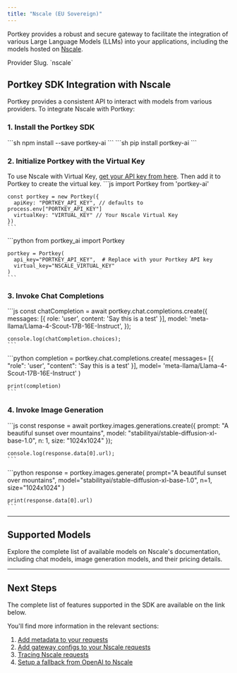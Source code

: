 ```yaml
---
title: "Nscale (EU Sovereign)"
---
```


Portkey provides a robust and secure gateway to facilitate the integration of various Large Language Models (LLMs) into your applications, including the models hosted on [Nscale](https://docs.nscale.com/docs/inference/serverless-models/current).

<Note>
Provider Slug. `nscale`
</Note>

## Portkey SDK Integration with Nscale

Portkey provides a consistent API to interact with models from various providers. To integrate Nscale with Portkey:

### 1. Install the Portkey SDK
<Tabs>
  <Tab title="NodeJS">
    ```sh
    npm install --save portkey-ai
    ```
  </Tab>
  <Tab title="Python">
    ```sh
    pip install portkey-ai
    ```
  </Tab>
</Tabs>

### 2. Initialize Portkey with the Virtual Key
To use Nscale with Virtual Key, [get your API key from here](https://console.nscale.com). Then add it to Portkey to create the virtual key.
<Tabs>
  <Tab title="NodeJS SDK">
    ```js
    import Portkey from 'portkey-ai'

    const portkey = new Portkey({
      apiKey: "PORTKEY_API_KEY", // defaults to process.env["PORTKEY_API_KEY"]
      virtualKey: "VIRTUAL_KEY" // Your Nscale Virtual Key
    })
    ```
  </Tab>
  <Tab title="Python SDK">
    ```python
    from portkey_ai import Portkey

    portkey = Portkey(
      api_key="PORTKEY_API_KEY",  # Replace with your Portkey API key
      virtual_key="NSCALE_VIRTUAL_KEY"
    )
    ```
  </Tab>
</Tabs>

### 3. Invoke Chat Completions
<Tabs>
  <Tab title="NodeJS SDK">
    ```js
    const chatCompletion = await portkey.chat.completions.create({
      messages: [{ role: 'user', content: 'Say this is a test' }],
      model: 'meta-llama/Llama-4-Scout-17B-16E-Instruct',
    });

    console.log(chatCompletion.choices);
    ```
  </Tab>
  <Tab title="Python SDK">
    ```python
    completion = portkey.chat.completions.create(
      messages= [{ "role": 'user', "content": 'Say this is a test' }],
      model= 'meta-llama/Llama-4-Scout-17B-16E-Instruct'
    )

    print(completion)
    ```
  </Tab>
</Tabs>

### 4. Invoke Image Generation
<Tabs>
  <Tab title="NodeJS SDK">
    ```js
    const response = await portkey.images.generations.create({
      prompt: "A beautiful sunset over mountains",
      model: "stabilityai/stable-diffusion-xl-base-1.0",
      n: 1,
      size: "1024x1024"
    });

    console.log(response.data[0].url);
    ```
  </Tab>
  <Tab title="Python SDK">
    ```python
    response = portkey.images.generate(
      prompt="A beautiful sunset over mountains",
      model="stabilityai/stable-diffusion-xl-base-1.0",
      n=1,
      size="1024x1024"
    )

    print(response.data[0].url)
    ```
  </Tab>
</Tabs>

---

## Supported Models

<CardGroup cols={1}>
  <Card title="View Available Models" icon="list" href="https://docs.nscale.com/docs/inference/serverless-models/current">
    Explore the complete list of available models on Nscale's documentation, including chat models, image generation models, and their pricing details.
  </Card>
</CardGroup>

---

## Next Steps

The complete list of features supported in the SDK are available on the link below.
<Card title="SDK" href="/api-reference/portkey-sdk-client">
</Card>

You'll find more information in the relevant sections:

1. [Add metadata to your requests](/product/observability/metadata)
2. [Add gateway configs to your Nscale requests](/product/ai-gateway/configs)
3. [Tracing Nscale requests](/product/observability/traces)
4. [Setup a fallback from OpenAI to Nscale](/product/ai-gateway/fallbacks) 
